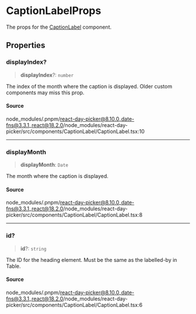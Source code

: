 # CaptionLabelProps

The props for the [CaptionLabel](/docs/api/main/functions/CaptionLabel.md) component.

## Properties

<a id="displayindex" name="displayindex"></a>

### displayIndex?

> **displayIndex**?: `number`

The index of the month where the caption is displayed. Older custom components may miss this prop.

#### Source

node\_modules/.pnpm/react-day-picker@8.10.0\_date-fns@3.3.1\_react@18.2.0/node\_modules/react-day-picker/src/components/CaptionLabel/CaptionLabel.tsx:10

***

<a id="displaymonth" name="displaymonth"></a>

### displayMonth

> **displayMonth**: `Date`

The month where the caption is displayed.

#### Source

node\_modules/.pnpm/react-day-picker@8.10.0\_date-fns@3.3.1\_react@18.2.0/node\_modules/react-day-picker/src/components/CaptionLabel/CaptionLabel.tsx:8

***

<a id="id" name="id"></a>

### id?

> **id**?: `string`

The ID for the heading element. Must be the same as the labelled-by in Table.

#### Source

node\_modules/.pnpm/react-day-picker@8.10.0\_date-fns@3.3.1\_react@18.2.0/node\_modules/react-day-picker/src/components/CaptionLabel/CaptionLabel.tsx:6
